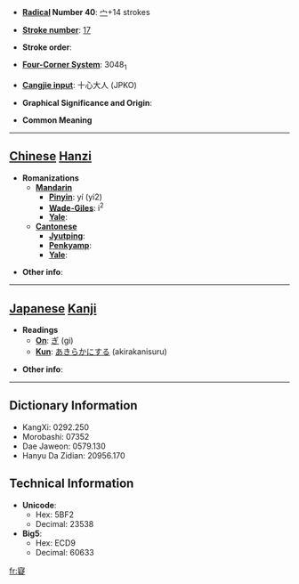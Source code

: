 * '''[[Wiktionary:Chinese radical index| Radical]] Number 40''': [[Wiktionary:Chinese radical index 宀|宀]]+14 strokes

* '''[[Wiktionary:Chinese total strokes index|Stroke number]]''': [[Wiktionary:Chinese total strokes index 17|17]]

* '''Stroke order''': 

* '''[[Wiktionary:Chinese four corner index|Four-Corner System]]''': 3048<sub>1</sub>

* '''[[Wiktionary:Chinese Cangjie index|Cangjie input]]''': 十心大人 (JPKO)

* '''Graphical Significance and Origin''': 

* '''Common Meaning'''

----

== [[Chinese]] [[Hanzi]] ==

* '''Romanizations'''
** '''[[Mandarin]]'''
*** '''[[Pinyin]]''': yí (yi2)
*** '''[[Wade-Giles]]''': i<sup>2</sup>
*** '''[[Yale]]''': 
** '''[[Cantonese]]'''
*** '''[[Jyutping]]''':
*** '''[[Penkyamp]]''': 
*** '''[[Yale]]''': 

* '''Other info''': 

----

== [[Japanese]] [[Kanji]] ==

* '''Readings'''
** '''[[On]]''': [[ぎ]] (gi)
** '''[[Kun]]''': [[あきらかにする]] (akirakanisuru)

* '''Other info''':  

----

== Dictionary Information ==

* KangXi: 0292.250
* Morobashi: 07352
* Dae Jaweon: 0579.130
* Hanyu Da Zidian: 20956.170

== Technical Information ==

* '''Unicode''':
** Hex: 5BF2
** Decimal: 23538
* '''Big5''':
** Hex: ECD9
** Decimal: 60633

[[fr:寲]]